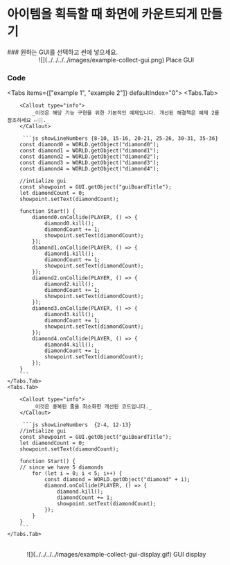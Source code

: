 
# 아이템을 획득할 때 화면에 카운트되게 만들기

<Steps>
### 원하는 GUI를 선택하고 씬에 넣으세요.

<br />
<center>![](../../../../images/example-collect-gui.png) Place GUI </center>

### Code

<Tabs items={["example 1", "example 2"]} defaultIndex="0">
    <Tabs.Tab>
        
        <Callout type="info">
            _이것은 해당 기능 구현을 위한 기본적인 예제입니다. 개선된 해결책은 예제 2를 참조하세요 👉🏼._
        </Callout>

         ```js showLineNumbers {8-10, 15-16, 20-21, 25-26, 30-31, 35-36}
        const diamond0 = WORLD.getObject("diamond0");
        const diamond1 = WORLD.getObject("diamond1");
        const diamond2 = WORLD.getObject("diamond2");
        const diamond3 = WORLD.getObject("diamond3");
        const diamond4 = WORLD.getObject("diamond4");

        //intialize gui
        const showpoint = GUI.getObject("guiBoardTitle");
        let diamondCount = 0;
        showpoint.setText(diamondCount);

        function Start() {
            diamond0.onCollide(PLAYER, () => {
                diamond0.kill();
                diamondCount += 1;
                showpoint.setText(diamondCount);
            });
            diamond1.onCollide(PLAYER, () => {
                diamond1.kill();
                diamondCount += 1;
                showpoint.setText(diamondCount);
            });
            diamond2.onCollide(PLAYER, () => {
                diamond2.kill();
                diamondCount += 1;
                showpoint.setText(diamondCount);
            });
            diamond3.onCollide(PLAYER, () => {
                diamond3.kill();
                diamondCount += 1;
                showpoint.setText(diamondCount);
            });
            diamond4.onCollide(PLAYER, () => {
                diamond4.kill();
                diamondCount += 1;
                showpoint.setText(diamondCount);
            });
        }
        ```
    </Tabs.Tab>
    <Tabs.Tab>

        <Callout type="info">
            _이것은 중복된 줄을 최소화한 개선된 코드입니다._
        </Callout>

         ```js showLineNumbers  {2-4, 12-13}
        //intialize gui
        const showpoint = GUI.getObject("guiBoardTitle");
        let diamondCount = 0;
        showpoint.setText(diamondCount);

        function Start() {
        // since we have 5 diamonds
            for (let i = 0; i < 5; i++) {
                const diamond = WORLD.getObject("diamond" + i);
                diamond.onCollide(PLAYER, () => {
                    diamond.kill();
                    diamondCount += 1;
                    showpoint.setText(diamondCount);
                });
            }
        }
        ```
    </Tabs.Tab>

</Tabs>

<br />
<center>![](../../../../images/example-collect-gui-display.gif) GUI display </center>
</Steps>
